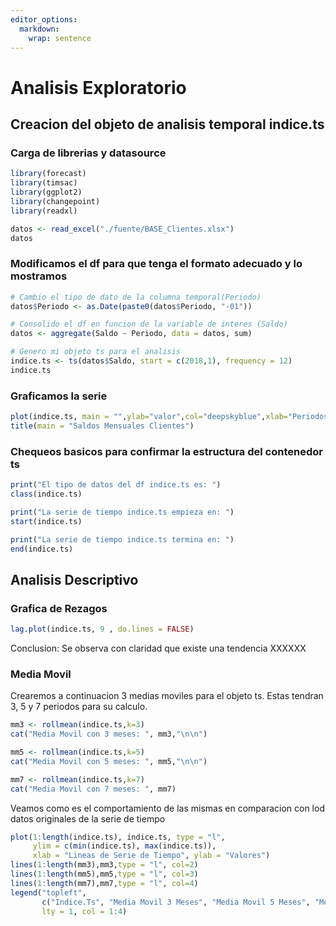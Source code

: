 ```yaml
---
editor_options: 
  markdown: 
    wrap: sentence
---
```


# Analisis Exploratorio {#Analisis}

## Creacion del objeto de analisis temporal indice.ts

### Carga de librerias y datasource

```r
library(forecast)
library(timsac)
library(ggplot2)
library(changepoint)
library(readxl)

datos <- read_excel("./fuente/BASE_Clientes.xlsx")
datos

```

### Modificamos el df para que tenga el formato adecuado y lo mostramos

```r
# Cambio el tipo de dato de la columna temporal(Periodo)
datos$Periodo <- as.Date(paste0(datos$Periodo, "-01"))

# Consolido el df en funcion de la variable de interes (Saldo)
datos <- aggregate(Saldo ~ Periodo, data = datos, sum)

# Genero mi objeto ts para el analisis
indice.ts <- ts(datos$Saldo, start = c(2018,1), frequency = 12)
indice.ts
```
### Graficamos la serie
```r
plot(indice.ts, main = "",ylab="valor",col="deepskyblue",xlab="Periodos")
title(main = "Saldos Mensuales Clientes")
```

### Chequeos basicos para confirmar la estructura del contenedor ts
```r

print("El tipo de datos del df indice.ts es: ")
class(indice.ts)

print("La serie de tiempo indice.ts empieza en: ")
start(indice.ts)

print("La serie de tiempo indice.ts termina en: ")
end(indice.ts)

```
## Analisis Descriptivo

### Grafica de Rezagos
```r
lag.plot(indice.ts, 9 , do.lines = FALSE)
```
Conclusion: Se observa con claridad que existe una tendencia XXXXXX

### Media Movil

Crearemos a continuacion 3 medias moviles para el objeto ts. Estas tendran 3, 5 y 7 periodos para su calculo.
```r

mm3 <- rollmean(indice.ts,k=3)
cat("Media Movil con 3 meses: ", mm3,"\n\n")

mm5 <- rollmean(indice.ts,k=5)
cat("Media Movil con 5 meses: ", mm5,"\n\n")

mm7 <- rollmean(indice.ts,k=7)
cat("Media Movil con 7 meses: ", mm7)

```
Veamos como es el comportamiento de las mismas en comparacion con lod datos originales de la serie de tiempo

```r

plot(1:length(indice.ts), indice.ts, type = "l",   
     ylim = c(min(indice.ts), max(indice.ts)),
     xlab = "Lineas de Serie de Tiempo", ylab = "Valores")
lines(1:length(mm3),mm3,type = "l", col=2)
lines(1:length(mm5),mm5,type = "l", col=3)
lines(1:length(mm7),mm7,type = "l", col=4)
legend("topleft",
       c("Indice.Ts", "Media Movil 3 Meses", "Media Movil 5 Meses", "Media Movil 7 Meses"),
       lty = 1, col = 1:4)
```


